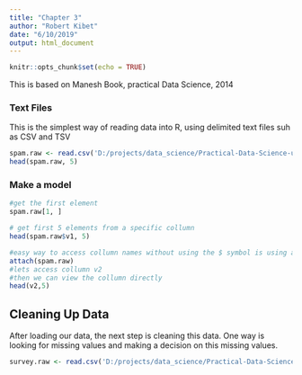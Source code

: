 ```yaml
---
title: "Chapter 3"
author: "Robert Kibet"
date: "6/10/2019"
output: html_document
---
```


```r
knitr::opts_chunk$set(echo = TRUE)
```
This is based on Manesh Book, practical Data Science, 2014

### Text Files
This is the simplest way of reading data into R, using delimited text files suh as CSV and TSV
```r
spam.raw <- read.csv('D:/projects/data_science/Practical-Data-Science-using-R-with-Kibet/source_datasets/spam.csv', stringsAsFactors = F)
head(spam.raw, 5)

```

### Make a model
```r
#get the first element
spam.raw[1, ]
```
```r
# get first 5 elements from a specific collumn
head(spam.raw$v1, 5)
```
```r
#easy way to access collumn names without using the $ symbol is using attach
attach(spam.raw)
#lets access collumn v2
#then we can view the collumn directly
head(v2,5)
```

## Cleaning Up Data
After loading our data, the next step is cleaning this data.
One way is looking for missing values and making a decision on this missing values.
```r
survey.raw <- read.csv('D:/projects/data_science/Practical-Data-Science-using-R-with-Kibet/source_datasets/survey.csv', stringsAsFactors = F)
```


